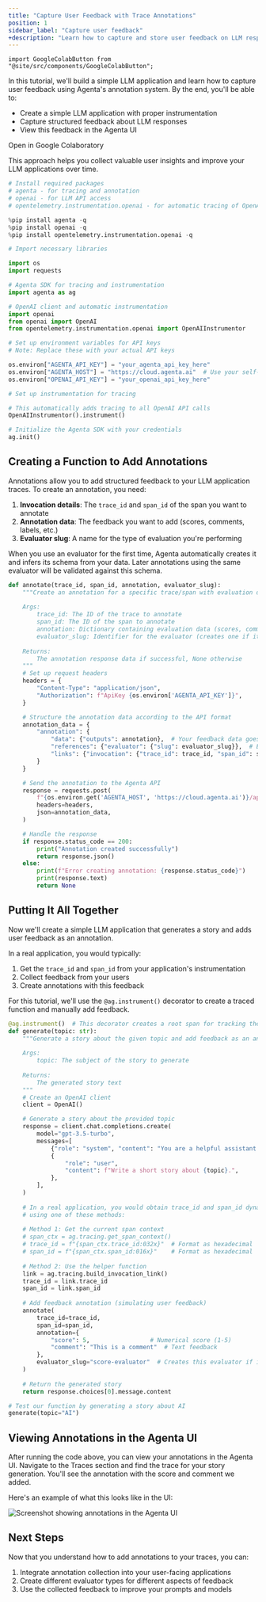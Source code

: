 ```yaml
---
title: "Capture User Feedback with Trace Annotations"
position: 1
sidebar_label: "Capture user feedback"
+description: "Learn how to capture and store user feedback on LLM responses using Agenta to continuously improve your AI applications, find edge cases, and track performance over time"
---
```


```mdx-code-block
import GoogleColabButton from "@site/src/components/GoogleColabButton";
```



In this tutorial, we'll build a simple LLM application and learn how to capture user feedback using Agenta's annotation system. By the end, you'll be able to:

- Create a simple LLM application with proper instrumentation
- Capture structured feedback about LLM responses
- View this feedback in the Agenta UI


<GoogleColabButton notebookPath="examples/jupyter/capture_user_feedback.ipynb">
  Open in Google Colaboratory
</GoogleColabButton>

This approach helps you collect valuable user insights and improve your LLM applications over time.


```python
# Install required packages
# agenta - for tracing and annotation
# openai - for LLM API access
# opentelemetry.instrumentation.openai - for automatic tracing of OpenAI calls

%pip install agenta -q
%pip install openai -q
%pip install opentelemetry.instrumentation.openai -q
```


```python
# Import necessary libraries

import os
import requests

# Agenta SDK for tracing and instrumentation
import agenta as ag

# OpenAI client and automatic instrumentation
import openai
from openai import OpenAI
from opentelemetry.instrumentation.openai import OpenAIInstrumentor
```


```python
# Set up environment variables for API keys
# Note: Replace these with your actual API keys

os.environ["AGENTA_API_KEY"] = "your_agenta_api_key_here"
os.environ["AGENTA_HOST"] = "https://cloud.agenta.ai"  # Use your self-hosted URL if applicable
os.environ["OPENAI_API_KEY"] = "your_openai_api_key_here"
```


```python
# Set up instrumentation for tracing

# This automatically adds tracing to all OpenAI API calls
OpenAIInstrumentor().instrument()

# Initialize the Agenta SDK with your credentials
ag.init()
```

## Creating a Function to Add Annotations

Annotations allow you to add structured feedback to your LLM application traces. To create an annotation, you need:

1. **Invocation details**: The `trace_id` and `span_id` of the span you want to annotate
2. **Annotation data**: The feedback you want to add (scores, comments, labels, etc.)
3. **Evaluator slug**: A name for the type of evaluation you're performing

When you use an evaluator for the first time, Agenta automatically creates it and infers its schema from your data. Later annotations using the same evaluator will be validated against this schema.


```python
def annotate(trace_id, span_id, annotation, evaluator_slug):
    """Create an annotation for a specific trace/span with evaluation data.
    
    Args:
        trace_id: The ID of the trace to annotate
        span_id: The ID of the span to annotate
        annotation: Dictionary containing evaluation data (scores, comments, etc.)
        evaluator_slug: Identifier for the evaluator (creates one if it doesn't exist)
        
    Returns:
        The annotation response data if successful, None otherwise
    """
    # Set up request headers
    headers = {
        "Content-Type": "application/json",
        "Authorization": f"ApiKey {os.environ['AGENTA_API_KEY']}",
    }

    # Structure the annotation data according to the API format
    annotation_data = {
        "annotation": {
            "data": {"outputs": annotation},  # Your feedback data goes here
            "references": {"evaluator": {"slug": evaluator_slug}},  # Evaluator reference
            "links": {"invocation": {"trace_id": trace_id, "span_id": span_id}},  # Link to the trace
        }
    }

    # Send the annotation to the Agenta API
    response = requests.post(
        f"{os.environ.get('AGENTA_HOST', 'https://cloud.agenta.ai')}/api/preview/annotations/",
        headers=headers,
        json=annotation_data,
    )

    # Handle the response
    if response.status_code == 200:
        print("Annotation created successfully")
        return response.json()
    else:
        print(f"Error creating annotation: {response.status_code}")
        print(response.text)
        return None
```

## Putting It All Together

Now we'll create a simple LLM application that generates a story and adds user feedback as an annotation. 

In a real application, you would typically:
1. Get the `trace_id` and `span_id` from your application's instrumentation
2. Collect feedback from your users
3. Create annotations with this feedback

For this tutorial, we'll use the `@ag.instrument()` decorator to create a traced function and manually add feedback.


```python
@ag.instrument()  # This decorator creates a root span for tracking the entire function
def generate(topic: str):
    """Generate a story about the given topic and add feedback as an annotation.
    
    Args:
        topic: The subject of the story to generate
        
    Returns:
        The generated story text
    """
    # Create an OpenAI client
    client = OpenAI()

    # Generate a story about the provided topic
    response = client.chat.completions.create(
        model="gpt-3.5-turbo",
        messages=[
            {"role": "system", "content": "You are a helpful assistant."},
            {
                "role": "user",
                "content": f"Write a short story about {topic}.",
            },
        ],
    )
    
    # In a real application, you would obtain trace_id and span_id dynamically
    # using one of these methods:
    
    # Method 1: Get the current span context
    # span_ctx = ag.tracing.get_span_context()
    # trace_id = f"{span_ctx.trace_id:032x}"  # Format as hexadecimal
    # span_id = f"{span_ctx.span_id:016x}"    # Format as hexadecimal
    
    # Method 2: Use the helper function
    link = ag.tracing.build_invocation_link()
    trace_id = link.trace_id
    span_id = link.span_id
    
    # Add feedback annotation (simulating user feedback)
    annotate(
        trace_id=trace_id,
        span_id=span_id,
        annotation={
            "score": 5,                 # Numerical score (1-5)
            "comment": "This is a comment"  # Text feedback
        },
        evaluator_slug="score-evaluator"  # Creates this evaluator if it doesn't exist
    ) 
    
    # Return the generated story
    return response.choices[0].message.content

# Test our function by generating a story about AI
generate(topic="AI")
```

## Viewing Annotations in the Agenta UI

After running the code above, you can view your annotations in the Agenta UI. Navigate to the Traces section and find the trace for your story generation. You'll see the annotation with the score and comment we added.

Here's an example of what this looks like in the UI:

![Screenshot showing annotations in the Agenta UI](/images/evaluation/evaluation-screenshot-jupyter.png)

## Next Steps

Now that you understand how to add annotations to your traces, you can:

1. Integrate annotation collection into your user-facing applications
2. Create different evaluator types for different aspects of feedback
3. Use the collected feedback to improve your prompts and models
